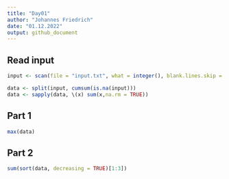 ```yaml
---
title: "Day01"
author: "Johannes Friedrich"
date: "01.12.2022"
output: github_document
---
```


## Read input

```r
input <- scan(file = "input.txt", what = integer(), blank.lines.skip = FALSE)

data <- split(input, cumsum(is.na(input)))
data <- sapply(data, \(x) sum(x,na.rm = TRUE))
```

## Part 1

```r
max(data)
```

## Part 2

```r
sum(sort(data, decreasing = TRUE)[1:3])
```
